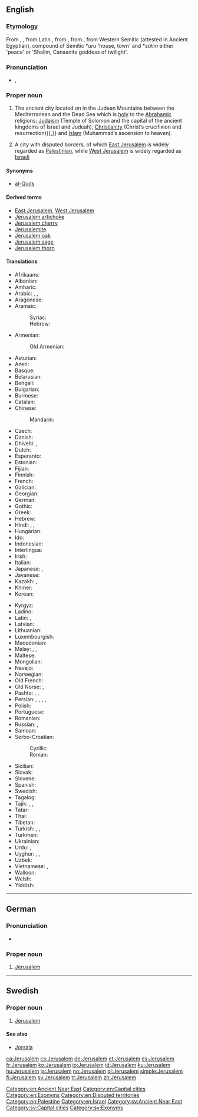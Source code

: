 {{also|Jérusalem|Jerúsalem|Jerusalém}}
==English==

{{wikipedia}}

===Etymology===
From {{etyl|LL.|en}} {{term|Ierusalem|lang=la}}, {{term|Hierusalem|lang=la}}, from Latin {{term|Hierosolyma|lang=la}}, from {{etyl|grc|en}} {{term|Ἰερουσαλήμ|tr=Ierousalēm|lang=grc}}, from {{etyl|he|en}} {{term|יְרוּשָׁלַיִם|tr=Yerushalayim|lang=he}}, from Western Semitic {{term||Urušalimmi}} (attested in Ancient Egyptian), compound of Semitic *''uru'' 'house, town' and *''salim'' either 'peace' or 'Shalim, Canaanite goddess of twilight'.

===Pronunciation===
* {{enPR|jə-ro͞o'sə-ləm|jə-ro͞o'zə-ləm}}, {{IPA|/dʒəˈruːsələm/|/dʒəˈruːzələm/}}

===Proper noun===
{{en-proper noun}}

# The ancient city located on in the Judean Mountains between the Mediterranean and the Dead Sea which is [[holy]] to the [[Abrahamic]] religions; [[Judaism]] (Temple of Solomon and the capital of the ancient kingdoms of Israel and Judeah), [[Christianity]] (Christ’s crucifixion and resurrection){{,}} and [[Islam]] (Muhammad’s ascension to heaven).
# {{context|administrative|lang=en}} A city with disputed borders, of which [[East Jerusalem]] is widely regarded as [[Palestinian]], while [[West Jerusalem]] is widely regarded as [[Israeli]]

====Synonyms====
* [[al-Quds]] {{qualifier|chiefly in Palestinian contexts}}

====Derived terms====
* [[East Jerusalem]], [[West Jerusalem]]
* [[Jerusalem artichoke]]
* [[Jerusalem cherry]]
* [[Jerusalemite]]
* [[Jerusalem oak]]
* [[Jerusalem sage]]
* [[Jerusalem thorn]]

====Translations====
{{trans-top|city}}
* Afrikaans: {{t|af|Jerusalem}}
* Albanian: {{t|sq|Jeruzalemi}}
* Amharic: {{t|am|እየሩሳሌም|tr=əyärusalem|sc=Ethi}}
* Arabic: {{t|ar|القدس|f|tr=al-quds}} {{qualifier|the name which is commonly used by Muslims}}, {{t|ar|أورشليم|f|tr=ʾūrušalīm}} {{qualifier|the Arabic name which is official in Israel}}, {{t|ar|بيت المقدس|m|tr=bayt al-muqáddas, bayt al-máqdis}}
* Aragonese: {{t|an|Cherusalén}}
* Aramaic:
*: Syriac: {{t|arc|ܐܘܪܫܠܡ|tr=’Ūrišlem|sc=Syrc}}
*: Hebrew: {{t|arc|אורשלם|tr=’Ūrišlem|sc=Hebr}}
* Armenian: {{t|hy|Երուսաղեմ|tr=Erusałem}}
*: Old Armenian: {{t|xcl|Երուսաղէմ|tr=Erusałēm|sc=Armn}}
* Asturian: {{t|ast|Xerusalén}}
* Azeri: {{t|az|Qüds}}
* Basque: {{t|eu|Jerusalem}}
* Belarusian: {{t|be|Ерусалім|m|tr=Jerusalím}}
* Bengali: {{t|bn|জেরুসালেম|tr=jerusalem|sc=Beng}}
* Bulgarian: {{t|bg|Йерусалим|m|tr=Jerusalím}}
* Burmese: {{t|my|ဂျေရုဆလင်မြို့|sc=Mymr}}
* Catalan: {{t+|ca|Jerusalem}}
* Chinese:
*: Mandarin: {{t+|cmn|耶路撒冷|tr=Yēlùsālěng|sc=Hani}}
* Czech: {{t+|cs|Jeruzalém|m}}
* Danish: {{t|da|Jerusalem}}
* Dhivehi: {{t|dv|އޫރުޝަލީމް|tr=ūrušalīm|sc=Thaa}}, {{t|dv|ޤުދުސް|tr=qudus|sc=Thaa}}
* Dutch: {{t|nl|Jeruzalem}}
* Esperanto: {{t|eo|Jerusalemo}}
* Estonian: {{t|et|Jeruusalemm}}
* Fijian: {{t|fj|Jerusalemi}}
* Finnish: {{t+|fi|Jerusalem}}
* French: {{t+|fr|Jérusalem}}
* Galician: {{t+|gl|Xerusalén}}
* Georgian: {{t|ka|იერუსალიმი|tr=ierusalimi|sc=Geor}}
* German: {{t+|de|Jerusalem}}
* Gothic: {{t|got|𐌹𐌰𐌹𐍂𐌿𐍃𐌰𐌿𐌻𐍅𐌼𐌰|sc=Goth}}
* Greek: {{t+|el|Ιεροσόλυμα|n-p|tr=ierosólima}}
* Hebrew: {{t+|he|יְרוּשָׁלַיִם|tr=Yerushalayim}}
* Hindi: {{t|hi|यरुशलम|tr=yaruśalam}}, {{t|hi|येरुशलम|tr=yēruśalam}}, {{t|hi|अल-क़ुद्स|tr=al-quds}}
* Hungarian: {{t+|hu|Jeruzsálem}}
* Ido: {{t+|io|Jerusalem}}
* Indonesian: {{t|id|Yerusalem}}
* Interlingua: {{t|ia|Jerusalem}}
* Irish: {{t|ga|Iarúsailéim}}
* Italian: {{t|it|Gerusalemme|f}}
* Japanese: {{t|ja|エルサレム|tr=Erusaremu}}, {{t|ja|イェルサレム|tr=Yerusaremu}}
* Javanese: {{t|jv|Yerusalem}}
* Kazakh: {{t|kk|Иерусалим|tr=Ïerwsalïm|sc=Cyrl}}, {{t|kk|Құдіс|tr=Qudis|sc=Cyrl}}
* Khmer: {{t|km|ហ្សេរុយសាឡឹម|tr=zeruysāḷʉm|sc=Khmr}}
* Korean: {{t+|ko|예루살렘|tr=Yerusalem|sc=Hang}}
{{trans-mid}}
* Kyrgyz: {{t|ky|Иерусалим|tr=İyerusalim|sc=Cyrl}}
* Ladino: {{t|lad|Yerushalayim|sc=Hebr}}
* Latin: {{t|la|Hierosolyma|f}}, {{t|la|Hierusalem|n}}
* Latvian: {{t|lv|Jeruzāleme}}
* Lithuanian: {{t|lt|Jeruzalė}}
* Luxembourgish: {{t|lb|Jerusalem}}
* Macedonian: {{t|mk|Ерусалим|m|tr=Erúsalim}}
* Malay: {{t|ms|Baitulmuqaddis}}, {{t|ms|Baitulmaqdis}}, {{t|ms|Jerusalem}}
* Maltese: {{t|mt|Ġerusalemm}}
* Mongolian: {{t|mn|Иерусалим|m|tr=Iyerusalím|sc=Cyrl}}
* Navajo: {{t|nv|Jííwoosalem}}
* Norwegian: {{t+|no|Jerusalem}}
* Old French: {{t|fro|Ierusalem}}
* Old Norse: {{t|non|Jórsalir|m-p}}, {{t|non|Jórsalaborg|f}}
* Pashto: {{t|ps|قدس|tr=Quds|sc=ps-Arab}}, {{t+|ps|بيت المقدس|tr=Baytu l-Muqadas|sc=ps-Arab}}, {{t|ps|يروشلم|tr=Yarūšalim|sc=ps-Arab}}
* Persian: {{t+|fa|بیت‌المقدس|tr=Beyt-ol-Moqaddas}}, {{t|fa|اورشلیم مقدس|tr=Oršalim-e Moqaddas}}, {{t|fa|قدس شریف|tr=Qods-e Šarif}}, {{t+|fa|اورشلیم|tr=Oršalim}}, {{t+|fa|قدس|tr=Qods|sc=fa-Arab}}
* Polish: {{t+|pl|Jerozolima}}
* Portuguese: {{t+|pt|Jerusalém|f}}
* Romanian: {{t+|ro|Ierusalim}}
* Russian: {{t+|ru|Иерусалим|m|tr=Ijerusalím}}, {{t|ru|Аль-Кудс|m|tr=Al’-Kúds|sc=Cyrl}} {{qualifier|rare, chiefly used by Muslims}}
* Samoan: {{t|sm|Ierusalema}}
* Serbo-Croatian:
*: Cyrillic: {{t|sh|Јерусалим|m|sc=Cyrl}}
*: Roman: {{t|sh|Jerusalim|m}}
* Sicilian: {{t|scn|Girusalemmi}}
* Slovak: {{t|sk|Jeruzalem}}
* Slovene: {{t|sl|Jerúzalem|m}}
* Spanish: {{t+|es|Jerusalén}}
* Swedish: {{t+|sv|Jerusalem}}
* Tagalog: {{t|tl|Jerusalem}}
* Tajik: {{t|tg|Уршалим|tr=Uršalim|sc=Cyrl}}, {{t|tg|Қуддус|tr=Quddus|sc=Cyrl}}, {{t|tg|Байтулмуқаддас|tr=Baytulmuqaddas|sc=Cyrl}}
* Tatar: {{t|tt|Коддес|tr=Qoddes|sc=Cyrl}}
* Thai: {{t|th|เยรูซาเลม|tr=Yērūsālēm}}
* Tibetan: {{t|bo|ཇེ་རུ་ས་ལེམ།|sc=Tibt|tr=je ru sa lem}}
* Turkish: {{t+|tr|Kudüs}}, {{t|tr|Kudsişerif}}, {{t|tr|Yeruşalim}}
* Turkmen: {{t|tk|Iýerusalim}}
* Ukrainian: {{t|uk|Єрусалим|m|tr=Jerusalým}}
* Urdu: {{t|ur|یوروشلم|tr=Yurušalem}}, {{t|ur|یروشلم|tr=Yarušalem}}
* Uyghur: {{t|ug|يېرۇسالېم|tr=yerusalim|sc=ug-Arab}}, {{t|ug|يېرۇسالېم|tr=yerusalim|sc=ug-Arab}}, {{t|ug|قۇددۇس|tr=quddus|sc=ug-Arab}}
* Uzbek: {{t|uz|Quddus}}
* Vietnamese: {{t|vi|Jerusalem}}, {{t|vi|Giê-ru-da-lem}}
* Walloon: {{t+|wa|Djeruzalem}}
* Welsh: {{t|cy|Jeriwsalem}}
* Yiddish: {{t|yi|ירושלים|n|tr=Yerushaláyim|sc=Hebr}}
{{trans-bottom}}

[[Category:en:Ancient Near East]]
[[Category:en:Capital cities]]
[[Category:en:Exonyms]]
[[Category:en:Disputed territories]]
[[Category:en:Palestine]]
[[Category:en:Israel]]

----

==German==

===Pronunciation===
* {{IPA|/jeˈʀuːzalɛm/|lang=de}}

===Proper noun===
{{de-proper noun|n}}

# [[#English|Jerusalem]]

----

==Swedish==

===Proper noun===
{{head|sv|proper noun}}

# [[#English|Jerusalem]]

====See also====
* [[Jorsala]]

[[Category:sv:Ancient Near East]]
[[Category:sv:Capital cities]]
[[Category:sv:Exonyms]]

[[ca:Jerusalem]]
[[cs:Jerusalem]]
[[de:Jerusalem]]
[[et:Jerusalem]]
[[es:Jerusalem]]
[[fr:Jerusalem]]
[[ko:Jerusalem]]
[[io:Jerusalem]]
[[id:Jerusalem]]
[[ku:Jerusalem]]
[[hu:Jerusalem]]
[[ja:Jerusalem]]
[[no:Jerusalem]]
[[pl:Jerusalem]]
[[simple:Jerusalem]]
[[fi:Jerusalem]]
[[sv:Jerusalem]]
[[tr:Jerusalem]]
[[zh:Jerusalem]]